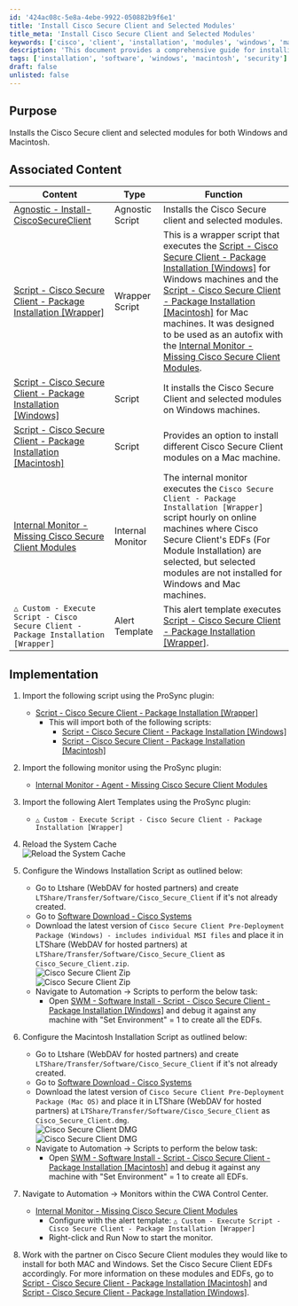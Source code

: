 ```yaml
---
id: '424ac08c-5e8a-4ebe-9922-050882b9f6e1'
title: 'Install Cisco Secure Client and Selected Modules'
title_meta: 'Install Cisco Secure Client and Selected Modules'
keywords: ['cisco', 'client', 'installation', 'modules', 'windows', 'macintosh']
description: 'This document provides a comprehensive guide for installing the Cisco Secure Client along with selected modules for both Windows and Macintosh operating systems, including associated scripts and implementation steps.'
tags: ['installation', 'software', 'windows', 'macintosh', 'security']
draft: false
unlisted: false
---
```

## Purpose

Installs the Cisco Secure client and selected modules for both Windows and Macintosh.

## Associated Content

| Content                                                                                                   | Type              | Function                                                                                                   |
|-----------------------------------------------------------------------------------------------------------|-------------------|------------------------------------------------------------------------------------------------------------|
| [Agnostic - Install-CiscoSecureClient](https://proval.itglue.com/DOC-5078775-11897620)                  | Agnostic Script    | Installs the Cisco Secure client and selected modules.                                                    |
| [Script - Cisco Secure Client - Package Installation [Wrapper]](https://proval.itglue.com/DOC-5078775-15949769) | Wrapper Script     | This is a wrapper script that executes the [Script - Cisco Secure Client - Package Installation [Windows]](https://proval.itglue.com/DOC-5078775-13366604) for Windows machines and the [Script - Cisco Secure Client - Package Installation [Macintosh]](https://proval.itglue.com/DOC-5078775-13393960) for Mac machines. It was designed to be used as an autofix with the [Internal Monitor - Missing Cisco Secure Client Modules](https://proval.itglue.com/DOC-5078775-15949763). |
| [Script - Cisco Secure Client - Package Installation [Windows]](https://proval.itglue.com/DOC-5078775-13366604) | Script            | It installs the Cisco Secure Client and selected modules on Windows machines.                             |
| [Script - Cisco Secure Client - Package Installation [Macintosh]](https://proval.itglue.com/DOC-5078775-13393960) | Script            | Provides an option to install different Cisco Secure Client modules on a Mac machine.                     |
| [Internal Monitor - Missing Cisco Secure Client Modules](https://proval.itglue.com/DOC-5078775-15949763) | Internal Monitor   | The internal monitor executes the `Cisco Secure Client - Package Installation [Wrapper]` script hourly on online machines where Cisco Secure Client's EDFs (For Module Installation) are selected, but selected modules are not installed for Windows and Mac machines. |
| `△ Custom - Execute Script - Cisco Secure Client - Package Installation [Wrapper]`                       | Alert Template     | This alert template executes [Script - Cisco Secure Client - Package Installation [Wrapper]](https://proval.itglue.com/DOC-5078775-15949769). |

## Implementation

1. Import the following script using the ProSync plugin:
   - [Script - Cisco Secure Client - Package Installation [Wrapper]](https://proval.itglue.com/DOC-5078775-15949769) 
     - This will import both of the following scripts:
       - [Script - Cisco Secure Client - Package Installation [Windows]](https://proval.itglue.com/DOC-5078775-13366604)
       - [Script - Cisco Secure Client - Package Installation [Macintosh]](https://proval.itglue.com/DOC-5078775-13393960)

2. Import the following monitor using the ProSync plugin:
   - [Internal Monitor - Agent - Missing Cisco Secure Client Modules](https://proval.itglue.com/DOC-5078775-15949763)

3. Import the following Alert Templates using the ProSync plugin:
   - `△ Custom - Execute Script - Cisco Secure Client - Package Installation [Wrapper]`

4. Reload the System Cache  
   ![Reload the System Cache](../../static/img/Cisco-Secure-Client---Package-Installation/image_1.png)

5. Configure the Windows Installation Script as outlined below:
   - Go to Ltshare (WebDAV for hosted partners) and create `LTShare/Transfer/Software/Cisco_Secure_Client` if it's not already created.
   - Go to [Software Download - Cisco Systems](https://software.cisco.com/download/home/286330811/type/282364313/release/5.1.3.62)
   - Download the latest version of `Cisco Secure Client Pre-Deployment Package (Windows) - includes individual MSI files` and place it in LTShare (WebDAV for hosted partners) at `LTShare/Transfer/Software/Cisco_Secure_Client` as `Cisco_Secure_Client.zip`.  
     ![Cisco Secure Client Zip](../../static/img/Cisco-Secure-Client---Package-Installation/image_2.png)  
     ![Cisco Secure Client Zip](../../static/img/Cisco-Secure-Client---Package-Installation/image_3.png)
   - Navigate to Automation → Scripts to perform the below task:
     - Open [SWM - Software Install - Script - Cisco Secure Client - Package Installation [Windows]](https://proval.itglue.com/DOC-5078775-13366604) and debug it against any machine with "Set Environment" = 1 to create all the EDFs.

6. Configure the Macintosh Installation Script as outlined below:
   - Go to Ltshare (WebDAV for hosted partners) and create `LTShare/Transfer/Software/Cisco_Secure_Client` if it's not already created.
   - Go to [Software Download - Cisco Systems](https://software.cisco.com/download/home/286330811/type/282364313/release/5.1.3.62)
   - Download the latest version of `Cisco Secure Client Pre-Deployment Package (Mac OS)` and place it in LTShare (WebDAV for hosted partners) at `LTShare/Transfer/Software/Cisco_Secure_Client` as `Cisco_Secure_Client.dmg`.  
     ![Cisco Secure Client DMG](../../static/img/Cisco-Secure-Client---Package-Installation/image_4.png)  
     ![Cisco Secure Client DMG](../../static/img/Cisco-Secure-Client---Package-Installation/image_5.png)
   - Navigate to Automation → Scripts to perform the below task:
     - Open [SWM - Software Install - Script - Cisco Secure Client - Package Installation [Macintosh]](https://proval.itglue.com/DOC-5078775-13393960) and debug it against any machine with "Set Environment" = 1 to create all EDFs.

7. Navigate to Automation → Monitors within the CWA Control Center.
   - [Internal Monitor - Missing Cisco Secure Client Modules](https://proval.itglue.com/DOC-5078775-15949763) 
     - Configure with the alert template: `△ Custom - Execute Script - Cisco Secure Client - Package Installation [Wrapper]`
     - Right-click and Run Now to start the monitor.

8. Work with the partner on Cisco Secure Client modules they would like to install for both MAC and Windows. Set the Cisco Secure Client EDFs accordingly. For more information on these modules and EDFs, go to [Script - Cisco Secure Client - Package Installation [Macintosh]](https://proval.itglue.com/DOC-5078775-13393960) and [Script - Cisco Secure Client - Package Installation [Windows]](https://proval.itglue.com/DOC-5078775-13366604).











